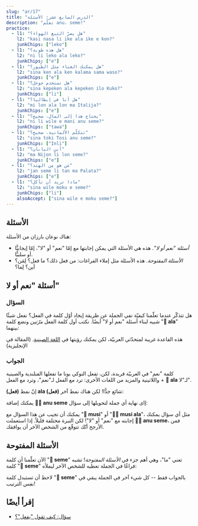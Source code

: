 ```yaml
---
slug: "ar/17"
title: "الدرس السابع عشر: الأسئلة"
description: "تعلّم anu، seme!"
practice:
  - l1: "هل يضرّ التبغ الهواء؟"
    l2: "kasi nasa li ike ala ike e kon?"
    junkChips: ["leko"]
  - l1: "هل هذه طوبة؟"
    l2: "ni li leko ala leko?"
    junkChips: ["e"]
  - l1: "هل يمكنك الغناء مثل الطّيور؟"
    l2: "sina ken ala ken kalama sama waso?"
    junkChips: ["e"]
  - l1: "هل تستخدم جوجل؟"
    l2: "sina kepeken ala kepeken ilo Kuko?"
    junkChips: ["li"]
  - l1: "هل أنا في إيطاليا؟"
    l2: "mi lon ala lon ma Italija?"
    junkChips: ["e"]
  - l1: "يحتاج هذا إلى المال، صحيح؟"
    l2: "ni li wile e mani anu seme?"
    junkChips: ["tawa"]
  - l1: "تتكلّم الألمانية، صحيح؟"
    l2: "sina toki Tosi anu seme?"
    junkChips: ["Inli"]
  - l1: "أين اليابان؟"
    l2: "ma Nijon li lon seme?"
    junkChips: ["e"]
  - l1: "مَن هو مِن الهند؟"
    l2: "jan seme li tan ma Palata?"
    junkChips: ["e"]
  - l1: "ماذا تريد أن تأكل؟"
    l2: "sina wile moku e seme?"
    junkChips: ["li"]
    alsoAccept: ["sina wile e moku seme?"]
---
```



## الأسئلة

هناك نوعان بارزان من الأسئلة:

* *أسئلة "نعم أو لا"*. هذه هي الأسئلة التي يمكن إجابتها مع إمّا "نعم" أو "لا"، إمّا إيجابيًّا أو سلبيًّا.
* *الأسئلة المفتوحة*. هذه الأسئلة مثل إملاء الفراغات: من فعل ذلك؟ ما فعل؟ لِمَن؟ أين؟ لِما؟

## أسئلة "نعم أو لا"

### السؤال

هل تتذكّر عندما تعلّمنا كيفيّة نفي الجملة عن طريقة إيجاد أوّل كلمة في الفعل؟ نفعل شيئًا شبيه لبناء أسئلة "نعم أو لا" أيضًا. نكتب أول كلمة الفعل *مرّتين* ونضع كلمة "**󱤂 ala**" بينهما:

<List>
  <Word sl="moku ala moku" m="هل يأكل ...؟" />
  <Sentence sl="pipi li moku ala moku e len?" m="هل تأكل العثّة الثياب؟" />
  <Word sl="pona ala pona" m="هل ... جيّد؟" />
  <Sentence sl="kalama musi li pona ala pona tawa sina?" m="هل الموسيقى جيّدة لك؟ (هل تحب الموسيقى؟)" />
  <Word sl="wile ala wile" m="هل يريد ... أن ...؟" />
  <Sentence sl="sina wile ala wile lape lon supa?" m="هل تريد أن تنام في السرير؟" />
  <Word sl="lon ala lon" m="هل ... في/عند ...؟" />
  <Sentence sl="ona li lon ala lon ma Mewika?" m="هل هم في الولايات المتّحدة؟" />
</List>

هذه القاعدة غريبة لمتحدّثي العربيّة، لكن يمكنك رؤيتها في [اللغة الصينية](https://en.wikipedia.org/wiki/A-not-A_question#A-not-AB_form_4). (المقالة في الإنجليزية)

### الجواب

كلمة "نعم" في العربيّة فريدة، لكن، تفعل التوكي بونا ما تفعلها الفنلندية والصينية واللاتينية والمزيد من اللغات الأخرى: ترد مع الفعل لـ"نعم"، وترد مع الفعل + **󱤂 ala** لـ"لا".

<List>
  <Sentence sl="sitelen li musi ala musi?" m="هل الفيديو ممتع؟" />
  <Word sl="musi." m="ممتع. (نعم.)" />
  <Word sl="musi ala." m="ليس ممتع (لا.)" />
</List>

إنّ نمط **(فعل) ala (فعل)** شائع جدًّا! لكن هناك نمط آخر:

<List>
  <Word sl="seme" m="ما؟ أي ...؟" />
  <Word sl="anu" m="أو" />
  <Word sl="anu seme" m="هل هذا صحيح؟، أم ماذا؟" />
</List>

يمكنك إضافة **󱤇󱥙 anu seme** إاى نهاية أي جملة لتحويلها إلى سؤال:

<List>
  <Sentence sl="sitelen li musi anu seme?" m="هذا الفيديو ممتع، صحيح؟" />
</List>

يمكنك أن تجيب عن هذا السؤال مع "**󱤻 musi**" أو "**󱤻󱤂 musi ala**"، مثل أي سؤال يمكنك إجابته مع "نعم" أو "لا"! لكن النبرة مختلفة قليلاً. إذا استعملت **󱤇󱥙 anu seme**، فمن الأرجح أنّك تتوقّع من الشخص الآخر أن يوافقك.

## الأسئلة المفتوحة

الآن تعلّمنا أن كلمة "**󱥙 seme**" تعني "ما"، وهي أهم جزء في *الأسئلة المفتوحة*! تشبه كلمة "**󱥙 seme**" فراغًا في الجملة تعطيه للشخص الآخر ليملأه:

<List>
  <Sentence sl="waso li lon seme?" m="أين الطائر؟ (الطائر عند ما؟)" />
  <Sentence sl="waso li lon tomo." m="الطائر في البيت." />
  <Sentence sl="soweli li utala e jan seme?" m="من اعتدى عليه الحيوان؟ (الحيوان اعتدى على أي شخص؟)" />
  <Sentence sl="soweli li utala e jan Ema." m="اعتدى الحيوان على إيما." />
</List>

لاحظ أن تستبدل كلمة "**󱥙 seme**" بالجواب فقط -- كل شيء آخر في الجملة يبقي في نفس الترتيب!

<Practice exercises={frontmatter.practice} />

## إقرأ أيضًا
* [سؤال: كيف تقول "يفعل"؟](/en/doing/)
